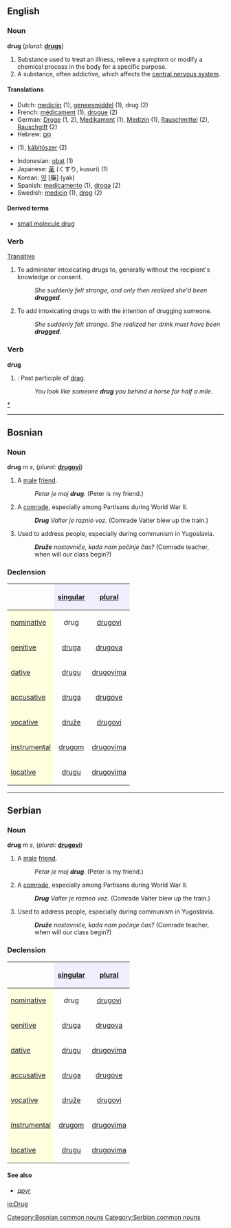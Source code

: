 ==English==

===Noun===
'''drug'''  (''plural'': '''[[drugs]]''')
# Substance used to treat an illness, relieve a symptom or modify a chemical process in the body for a specific purpose.
# A substance, often addictive, which affects the [[central nervous system]].

====Translations====
*Dutch: [[medicijn]] {{n}} (1), [[geneesmiddel]] {{n}} (1), drug {{m}} (2)
*French: [[médicament]] (1), [[drogue]] {{m}} (2)
*German: [[Droge]] {{f}} (1, 2), [[Medikament]] {{n}} (1), [[Medizin]] {{f}} (1), [[Rauschmittel]] {{n}} (2), [[Rauschgift]] {{n}} (2)
*Hebrew: [[סם|סַם]] {{m}}
*{{hu1|gyógyszer}} (1),  [[kábítószer]]  (2)
*Indonesian: [[obat]] (1)
*Japanese: [[薬]] (くすり, kusuri) (1)
*Korean: [[약]] [藥] (yak)
*Spanish: [[medicamento]] {{m}} (1), [[droga]] {{f}} (2)
*Swedish: [[medicin]] (1), [[drog]] (2)

====Derived terms====
* [[small molecule drug]]

===Verb===
{{en-infl-irreg|drug|drugs|drugging|dragged|drug}} [[Transitive]]
# To administer intoxicating drugs to, generally without the recipient's knowledge or consent.
#: ''She suddenly felt strange, and only then realized she'd been '''drugged'''.''
# To add intoxicating drugs to with the intention of drugging someone.
#: ''She suddenly felt strange.  She realized her drink must have been '''drugged'''.''

===Verb===
'''drug'''
# {{US}}: Past participle of [[drag]].
#: ''You look like someone '''drug''' you behind a horse for half a mile.''

[[category:Drugs|*]]

----

==Bosnian==
===Noun===
'''drug''' ''m'' ''s'', (''plural:'' '''[[drugovi]]''')
# A [[male]] [[friend]].
#:''Petar je moj '''drug'''.'' (Peter is my friend.)
# A [[comrade]], especially among Partisans during World War II.
#:'''''Drug''' Valter je raznio voz.'' (Comrade Valter blew up the train.)
# Used to address people, especially during communism in Yugoslavia.
#:'''''Druže''' nastavniče, kada nam počinje čas?'' (Comrade teacher, when will our class begin?)

===Declension===
{| border="1" cellpadding="4" cellspacing="0"
!
! style="background-color: #EFEFFF" align="center"|[[singular]]
! style="background-color: #EFEFFF" align="center"|[[plural]]
|-
! style="background-color: #FFFFE0" align="left"|[[nominative case|nominative]]
| align="center"|drug
| align="center"|[[drugovi]]
|-
! style="background-color: #FFFFE0" align="left"|[[genitive case|genitive]]
| align="center"|[[druga]]
| align="center"|[[drugova]]
|-
! style="background-color: #FFFFE0" align="left"|[[dative case|dative]]
| align="center"|[[drugu]]
| align="center"|[[drugovima]]
|-
! style="background-color: #FFFFE0" align="left"|[[accusative case|accusative]]
| align="center"|[[druga]]
| align="center"|[[drugove]]
|-
! style="background-color: #FFFFE0" align="left"|[[vocative case|vocative]]
| align="center"|[[druže]]
| align="center"|[[drugovi]]
|-
! style="background-color: #FFFFE0" align="left"|[[instrumental case|instrumental]]
| align="center"|[[drugom]]
| align="center"|[[drugovima]]
|-
! style="background-color: #FFFFE0" align="left"|[[locative case|locative]]
| align="center"|[[drugu]]
| align="center"|[[drugovima]]
|}

[[Category:Bosnian common nouns]]

----

==Serbian==
===Noun===
'''drug''' ''m'' ''s'', (''plural:'' '''[[drugovi]]''')
# A [[male]] [[friend]].
#:''Petar je moj '''drug'''.'' (Peter is my friend.)
# A [[comrade]], especially among Partisans during World War II.
#:'''''Drug''' Valter je razneo voz.'' (Comrade Valter blew up the train.)
# Used to address people, especially during communism in Yugoslavia.
#:'''''Druže''' nastavniče, kada nam počinje čas?'' (Comrade teacher, when will our class begin?)

===Declension===
{| border="1" cellpadding="4" cellspacing="0"
!
! style="background-color: #EFEFFF" align="center"|[[singular]]
! style="background-color: #EFEFFF" align="center"|[[plural]]
|-
! style="background-color: #FFFFE0" align="left"|[[nominative case|nominative]]
| align="center"|drug
| align="center"|[[drugovi]]
|-
! style="background-color: #FFFFE0" align="left"|[[genitive case|genitive]]
| align="center"|[[druga]]
| align="center"|[[drugova]]
|-
! style="background-color: #FFFFE0" align="left"|[[dative case|dative]]
| align="center"|[[drugu]]
| align="center"|[[drugovima]]
|-
! style="background-color: #FFFFE0" align="left"|[[accusative case|accusative]]
| align="center"|[[druga]]
| align="center"|[[drugove]]
|-
! style="background-color: #FFFFE0" align="left"|[[vocative case|vocative]]
| align="center"|[[druže]]
| align="center"|[[drugovi]]
|-
! style="background-color: #FFFFE0" align="left"|[[instrumental case|instrumental]]
| align="center"|[[drugom]]
| align="center"|[[drugovima]]
|-
! style="background-color: #FFFFE0" align="left"|[[locative case|locative]]
| align="center"|[[drugu]]
| align="center"|[[drugovima]]
|}

====See also====
*[[друг]]

[[Category:Serbian common nouns]]
[[io:Drug]]